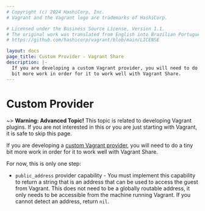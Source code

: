 ```yaml
---
# Copyright (c) 2024 HashiCorp, Inc.
# Vagrant and the Vagrant logo are trademarks of HashiCorp.

# Licensed under the Business Source License, Version 1.1.
# The original work was translated from English into Brazilian Portuguese.
# https://github.com/hashicorp/vagrant/blob/main/LICENSE

layout: docs
page_title: Custom Provider - Vagrant Share
description: |-
  If you are developing a custom Vagrant provider, you will need to do a tiny
  bit more work in order for it to work well with Vagrant Share.
---
```


# Custom Provider

~> **Warning: Advanced Topic!** This topic is related to
developing Vagrant plugins. If you are not interested in this or
you are just starting with Vagrant, it is safe to skip this page.

If you are developing a [custom Vagrant provider](/vagrant/docs/plugins/providers),
you will need to do a tiny bit more work in order for it to work well with
Vagrant Share.

For now, this is only one step:

- `public_address` provider capability - You must implement this capability
  to return a string that is an address that can be used to access the
  guest from Vagrant. This does not need to be a globally routable address,
  it only needs to be accessible from the machine running Vagrant. If you
  cannot detect an address, return `nil`.
